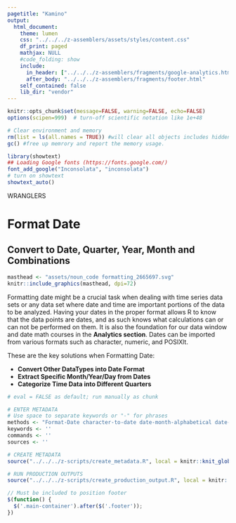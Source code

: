 ```yaml
---
pagetitle: "Kamino"
output: 
  html_document:
    theme: lumen
    css: "../../../z-assemblers/assets/styles/content.css"
    df_print: paged
    mathjax: NULL
    #code_folding: show
    include:
      in_header: ["../../../z-assemblers/fragments/google-analytics.html", "../../../z-assemblers/fragments/header.html"]
      after_body: "../../../z-assemblers/fragments/footer.html"
    self_contained: false
    lib_dir: "vendor"
---
```


```r

knitr::opts_chunk$set(message=FALSE, warning=FALSE, echo=FALSE)
options(scipen=999)  # turn-off scientific notation like 1e+48

# Clear environment and memory
rm(list = ls(all.names = TRUE)) #will clear all objects includes hidden objects.
gc() #free up memrory and report the memory usage.

library(showtext)
## Loading Google fonts (https://fonts.google.com/)
font_add_google("Inconsolata", "inconsolata")
# turn on showtext
showtext_auto()


```

<div class="activity">
WRANGLERS 
</div>

# Format Date
## Convert to Date, Quarter, Year, Month and Combinations {#when-to-use}

```r

masthead <- "assets/noun_code formatting_2665697.svg"
knitr::include_graphics(masthead, dpi=72)

```

Formatting date might be a crucial task when dealing with time series data sets or any data set where date and time are important portions of the data to be analyzed. Having your dates in the proper format allows R to know that the data points are dates, and as such knows what calculations can or can not be performed on them. It is also the foundation for our data window and date math courses in the __Analytics section__. Dates can be imported from various formats such as character, numeric, and POSIXlt.

These are the key solutions when Formatting Date:

* __Convert Other DataTypes into Date Format__
* __Extract Specific Month/Year/Day from Dates__
* __Categorize Time Data into Different Quarters__

```r

# eval = FALSE as default; run manually as chunk

# ENTER METADATA
# Use space to separate keywords or "-" for phrases
methods <- "Format-Date character-to-date date-month-alphabetical date-month-numerical date-quarters date-year date-day-month date-to-datetime date-year-month date-extract-all" # mostly used in wranglers and analytics
keywords <- ''
commands <- ''
sources <- ''

# CREATE METADATA
source("../../../z-scripts/create_metadata.R", local = knitr::knit_global())

# RUN PRODUCTION OUTPUTS
source("../../../z-scripts/create_production_output.R", local = knitr::knit_global())


```


```js

// Must be included to position footer
$(function() {
  $('.main-container').after($('.footer'));
})

```


